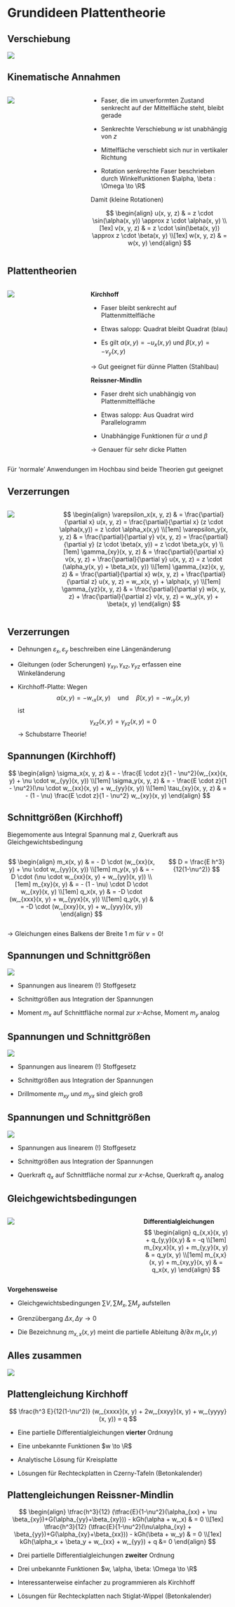 # Grundideen Plattentheorie

## Verschiebung

![](00-pics/verschiebung.svg)


## Kinematische Annahmen {.smaller}

:::: {.columns}

::: {.column width="35%"}
![](00-pics/verdrehung.svg)
:::

::: {.column width="65%"}
- Faser, die im unverformten Zustand senkrecht auf der Mittelfläche steht, bleibt gerade

- Senkrechte Verschiebung $w$ ist unabhängig von $z$

- Mittelfläche verschiebt sich nur in vertikaler Richtung

- Rotation senkrechte Faser beschrieben durch Winkelfunktionen $\alpha, \beta : \Omega \to \R$

Damit (kleine Rotationen)

$$
\begin{align}
u(x, y, z) & = z \cdot \sin(\alpha(x, y)) \approx z \cdot \alpha(x, y) 
\\[1ex]
v(x, y, z) & = z \cdot \sin(\beta(x, y))  \approx z \cdot \beta(x, y) 
\\[1ex]
w(x, y, z) & = w(x, y)
\end{align}
$$
:::

::::


## Plattentheorien {.smaller}

:::: {.columns}

::: {.column width="35%"}
![](00-pics/plattentheorien.svg)
:::

::: {.column width="65%"}

**Kirchhoff**

- Faser bleibt senkrecht auf Plattenmittelfläche

- Etwas salopp: Quadrat bleibt Quadrat (blau)

- Es gilt $\alpha(x, y) = -u_x(x, y)$ und $\beta(x, y) = -v_y(x, y)$

[]{.up10}

$\rightarrow$ Gut geeignet für dünne Platten (Stahlbau) 

**Reissner-Mindlin**

- Faser dreht sich unabhängig von Plattenmittelfläche

- Etwas salopp: Aus Quadrat wird Parallelogramm

- Unabhängige Funktionen für $\alpha$ und $\beta$

[]{.up10}

$\rightarrow$ Genauer für sehr dicke Platten

:::

::::

Für 'normale' Anwendungen im Hochbau sind beide Theorien gut geeignet


## Verzerrungen {.smaller}

:::: {.columns}
::: {.column width="20%"}
![](00-pics/verzerrungen.svg)
:::
::: {.column width="80%"}
$$
\begin{align}
\varepsilon_x(x, y, z) 
& = 
\frac{\partial}{\partial x} u(x, y, z)
=
\frac{\partial}{\partial x} (z \cdot \alpha(x,y))
=
z \cdot \alpha_x(x,y)
\\[1em]
\varepsilon_y(x, y, z) 
& = 
\frac{\partial}{\partial y} v(x, y, z)
=
\frac{\partial}{\partial y} (z \cdot \beta(x, y))
=
z \cdot \beta_y(x, y)
\\[1em]
\gamma_{xy}(x, y, z)
& =
\frac{\partial}{\partial x} v(x, y, z) + \frac{\partial}{\partial y} u(x, y, z)
=
z \cdot (\alpha_y(x, y) + \beta_x(x, y))
\\[1em]
\gamma_{xz}(x, y, z)
& =
\frac{\partial}{\partial x} w(x, y, z) + \frac{\partial}{\partial z} u(x, y, z)
=
w,_x(x, y) + \alpha(x, y)
\\[1em]
\gamma_{yz}(x, y, z)
& =
\frac{\partial}{\partial y} w(x, y, z) + \frac{\partial}{\partial z} v(x, y, z)
=
w,_y(x, y) + \beta(x, y)
\end{align}
$$
:::
::::


## Verzerrungen {.smaller}

- Dehnungen $\varepsilon_x, \varepsilon_y$ beschreiben eine Längenänderung

- Gleitungen (oder Scherungen) $\gamma_{xy}, \gamma_{xz}, \gamma_{yz}$ erfassen eine Winkeländerung

- Kirchhoff-Platte: Wegen
  $$
  \alpha(x, y) = -w,_x(x, y) \quad \text{und} \quad \beta(x, y) = -w,_y(x, y)
  $$
  ist
  $$
    \gamma_{xz}(x, y) = \gamma_{yz}(x, y) = 0
  $$
  $\rightarrow$ Schubstarre Theorie!


## Spannungen (Kirchhoff)

$$
\begin{align}
  \sigma_x(x, y, z) & = - \frac{E \cdot z}{1 - \nu^2}(w,_{xx}(x, y) + \nu \cdot w,_{yy}(x, y))
  \\[1em]
  \sigma_y(x, y, z) & = - \frac{E \cdot z}{1 - \nu^2}(\nu \cdot w,_{xx}(x, y) + w,_{yy}(x, y))
  \\[1em]
  \tau_{xy}(x, y, z) & = - (1 - \nu) \frac{E \cdot z}{1 - \nu^2} w,_{xy}(x, y)
\end{align}
$$


## Schnittgrößen (Kirchhoff) {.smaller}

[]{.down20}

Biegemomente aus Integral Spannung mal $z$, Querkraft aus Gleichgewichtsbedingung

:::: {.columns}
::: {.column width="70%"}
$$
\begin{align}
  m_x(x, y) & = - D \cdot (w,_{xx}(x, y) + \nu \cdot w,_{yy}(x, y))
  \\[1em]
  m_y(x, y) & = - D \cdot (\nu \cdot w,_{xx}(x, y) + w,_{yy}(x, y))
  \\[1em]
  m_{xy}(x, y) & = - (1 - \nu)  \cdot D \cdot w,_{xy}(x, y)
  \\[1em]
  q_x(x, y) & = -D \cdot (w,_{xxx}(x, y) + w,_{yyx}(x, y))
  \\[1em]
  q_y(x, y) & = -D \cdot (w,_{xxy}(x, y) + w,_{yyy}(x, y))
\end{align}
$$
:::
::: {.column width="30%"}
[]{.down180}
$$
D = \frac{E h^3}{12(1-\nu^2)}
$$
:::
::::

$\rightarrow$ Gleichungen eines Balkens der Breite $\SI{1}{m}$ für $\nu = 0$!


## Spannungen und Schnittgrößen {.smaller}

![](00-pics/sigma-1.svg)

- Spannungen aus linearem (!) Stoffgesetz

- Schnittgrößen aus Integration der Spannungen

- Moment $m_x$ auf Schnittfläche normal zur $x$-Achse, Moment $m_y$ analog


## Spannungen und Schnittgrößen {.smaller}

![](00-pics/sigma-2.svg)

- Spannungen aus linearem (!) Stoffgesetz

- Schnittgrößen aus Integration der Spannungen

- Drillmomente $m_{xy}$ und $m_{yx}$ sind gleich groß


## Spannungen und Schnittgrößen {.smaller}

![](00-pics/sigma-3.svg)

- Spannungen aus linearem (!) Stoffgesetz

- Schnittgrößen aus Integration der Spannungen

- Querkraft $q_x$ auf Schnittfläche normal zur $x$-Achse, Querkraft $q_y$ analog


## Gleichgewichtsbedingungen {.smaller}

:::: {.columns}
::: {.column width="60%"}
![](00-pics/gleichgewicht.svg)
:::
::: {.column width="40%"}
**Differentialgleichungen**
$$
\begin{align}
q_{x,x}(x, y) + q_{y,y}(x,y) & = -q
\\[1em]
m_{xy,x}(x, y) + m_{y,y}(x, y) & = q_y(x, y)
\\[1em]
m_{x,x}(x, y) + m_{xy,y}(x, y) & = q_x(x, y)
\end{align}
$$
:::
::::

**Vorgehensweise**

- Gleichgewichtsbedingungen $\sum V, \sum M_x, \sum M_y$ aufstellen 

- Grenzübergang $\Delta x, \Delta y \to 0$ 

- Die Bezeichnung $m_{x,x}(x, y)$ meint die partielle Ableitung $\partial/\partial x \; m_x(x, y)$


## Alles zusammen

![](00-pics/schema.svg)


## Plattengleichung Kirchhoff {.smaller}

$$
   \frac{h^3 E}{12(1-\nu^2)} (w,_{xxxx}(x, y) + 2w,_{xxyy}(x, y) + w,_{yyyy}(x, y)) = q
$$

- Eine partielle Differentialgleichungen **vierter** Ordnung

- Eine unbekannte Funktionen $w \to \R$

- Analytische Lösung für Kreisplatte

- Lösungen für Rechteckplatten in Czerny-Tafeln (Betonkalender)


## Plattengleichungen Reissner-Mindlin {.smaller}

$$
\begin{align}
  \tfrac{h^3}{12} (\tfrac{E}{1-\nu^2}(\alpha_{xx} + \nu \beta_{xy})+G(\alpha_{yy}+\beta_{xy}))
  -
  kGh(\alpha + w,_x)
  & = 0
  \\[1ex]
  \tfrac{h^3}{12} (\tfrac{E}{1-\nu^2}(\nu\alpha_{xy} +  \beta_{yy})+G(\alpha_{xy}+\beta_{xx}))
  -
  kGh(\beta + w,_y)
  & = 0
  \\[1ex]
  kGh(\alpha_x + \beta_y + w,_{xx} + w,_{yy}) + q &= 0
\end{align}
$$

- Drei partielle Differentialgleichungen **zweiter** Ordnung

- Drei unbekannte Funktionen $w, \alpha, \beta: \Omega \to \R$

- Interessanterweise einfacher zu programmieren als Kirchhoff

- Lösungen für Rechteckplatten nach Stiglat-Wippel (Betonkalender)
